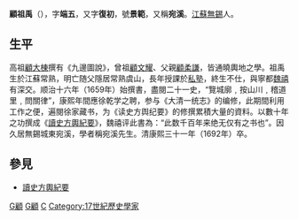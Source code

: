{{Unreferenced|time=2022-04-08T08:21:45+00:00}}
'''顧祖禹'''（{{bd|1631年||1692年|catIdx=G}}），字'''端五'''，又字'''復初'''，號'''景範'''，又稱'''宛溪'''。[[江蘇|江蘇]][[無錫|無錫]]人。

==生平==
高祖[[顧大棟|顧大棟]]撰有《九邊圖說》，曾祖[[顧文耀|顧文耀]]、父親[[顧柔謙|顧柔謙]]，皆通曉輿地之學。祖禹生於江蘇常熟，明亡随父隱居常熟虞山，長年授課於[[私塾|私塾]]，終生不仕，與寧都[[魏禧|魏禧]]有深交。顺治十六年（1659年）始撰書，盡閱二十一史，“覽城廓﹐按山川﹐稽道里﹐問關律”，康熙年間應徐乾学之聘，参与《大清一统志》的编修，此期間利用工作之便，遍閱徐家藏书，为《读史方舆纪要》的修撰累積大量的資料。以數十年之功撰成《[[讀史方輿紀要|讀史方輿紀要]]》，魏禧评此書為：“此数千百年来绝无仅有之书也”。因久居無錫城東宛溪，學者稱宛溪先生。清康熙三十一年（1692年）卒。

==參見==
{{Wikisource author}}
*[[讀史方輿紀要|讀史方輿紀要]]

{{Authority control}}

[[Category:清朝地理學家|G顧]]
[[Category:無錫人|G顧]]
[[Category:顧姓|C]]
[[Category:17世紀歷史學家|Category:17世紀歷史學家]]